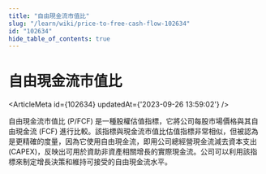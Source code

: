 ```yaml
---
title: "自由現金流市值比"
slug: "/learn/wiki/price-to-free-cash-flow-102634"
id: "102634"
hide_table_of_contents: true
---
```



# 自由現金流市值比

<ArticleMeta id={102634} updatedAt={'2023-09-26 13:59:02'} />
<div className='border-solid border-b border-t-0 my-4 border-[var(--ifm-color-gray-300)]' />

自由現金流市值比 (P/FCF) 是一種股權估值指標，它將公司每股市場價格與其自由現金流 (FCF) 進行比較。該指標與現金流市值比估值指標非常相似，但被認為是更精確的度量，因為它使用自由現金流，即用公司總經營現金流減去資本支出 (CAPEX)，反映出可用於資助非資產相關增長的實際現金流。公司可以利用該指標來制定增長決策和維持可接受的自由現金流水平。
